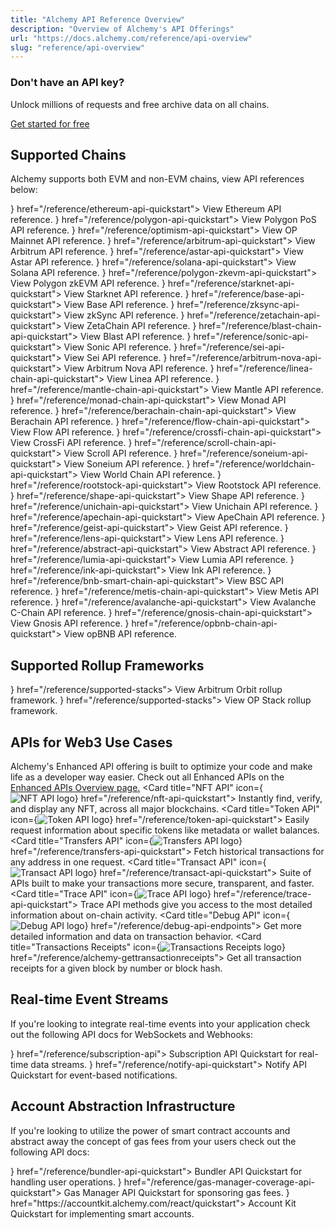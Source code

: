 ```yaml
---
title: "Alchemy API Reference Overview"
description: "Overview of Alchemy's API Offerings"
url: "https://docs.alchemy.com/reference/api-overview"
slug: "reference/api-overview"
---
```


### Don't have an API key?

Unlock millions of requests and free archive data on all chains.

[Get started for free](https://dashboard.alchemy.com/signup/?a=de2e4491ae)

## Supported Chains

Alchemy supports both EVM and non-EVM chains, view API references below:

<CardGroup cols={3}>
  <Card title="Ethereum" icon={<img src="https://static.alchemyapi.io/images/docs/api_icon.svg" alt="Ethereum logo"/>} href="/reference/ethereum-api-quickstart">
    View Ethereum API reference.
  </Card>
  <Card title="Polygon PoS" icon={<img src="https://static.alchemyapi.io/images/docs/api_icon2.svg" alt="Polygon logo"/>} href="/reference/polygon-api-quickstart">
    View Polygon PoS API reference.
  </Card>
  <Card title="OP Mainnet" icon={<img src="https://static.alchemyapi.io/images/docs/api_icon4.svg" alt="Optimism logo"/>} href="/reference/optimism-api-quickstart">
    View OP Mainnet API reference.
  </Card>
  <Card title="Arbitrum" icon={<img src="https://static.alchemyapi.io/images/docs/api_icon3.svg" alt="Arbitrum logo"/>} href="/reference/arbitrum-api-quickstart">
    View Arbitrum API reference.
  </Card>
  <Card title="Astar" icon={<img src="https://static.alchemyapi.io/images/assets/astar-logo.png" alt="Astar logo"/>} href="/reference/astar-api-quickstart">
    View Astar API reference.
  </Card>
  <Card title="Solana" icon={<img src="https://static.alchemyapi.io/images/docs/api_icon5.svg" alt="Solana logo"/>} href="/reference/solana-api-quickstart">
    View Solana API reference.
  </Card>
  <Card title="Polygon zkEVM" icon={<img src="https://user-images.githubusercontent.com/83442423/227805834-81551a59-b841-446f-b0ad-e3affc67aa98.svg" alt="Polygon zkEVM logo"/>} href="/reference/polygon-zkevm-api-quickstart">
    View Polygon zkEVM API reference.
  </Card>
  <Card title="Starknet" icon={<img src="https://s3.us-west-1.amazonaws.com/static.alchemyapi.io/docs-homepage-assets/images/chains/starknet.svg" alt="Starknet logo"/>} href="/reference/starknet-api-quickstart">
    View Starknet API reference.
  </Card>
  <Card title="Base" icon={<img src="https://github.com/alchemyplatform/docs-openapi-specs/assets/83442423/f7c7331e-d19f-4ffd-8172-47edfcb9cfd9" alt="Base logo"/>} href="/reference/base-api-quickstart">
    View Base API reference.
  </Card>
  <Card title="zkSync" icon={<img src="https://github.com/alchemyplatform/docs-openapi-specs/assets/30065159/6990bb3e-c2d2-4086-af31-41d12b4fd741" alt="zkSync logo"/>} href="/reference/zksync-api-quickstart">
    View zkSync API reference.
  </Card>
  <Card title="ZetaChain" icon={<img src="https://static.alchemyapi.io/docs-homepage-assets/images/chains/zetachain.svg" alt="ZetaChain logo"/>} href="/reference/zetachain-api-quickstart">
    View ZetaChain API reference.
  </Card>
  <Card title="Blast" icon={<img src="https://static.alchemyapi.io/docs-homepage-assets/images/chains/blast.svg" alt="Blast logo"/>} href="/reference/blast-chain-api-quickstart">
    View Blast API reference.
  </Card>
  <Card title="Sonic" icon={<img src="https://static.alchemyapi.io/docs-homepage-assets/images/chains/sonic.svg" alt="Sonic logo"/>} href="/reference/sonic-api-quickstart">
    View Sonic API reference.
  </Card>
  <Card title="Sei" icon={<img src="https://cdn.sei.io/assets/Sei_Symbol_Gradient.svg" alt="Sei logo"/>} href="/reference/sei-api-quickstart">
    View Sei API reference.
  </Card>
  <Card title="Arbitrum Nova" icon={<img src="https://static.alchemyapi.io/docs-homepage-assets/images/chains/arb-nova.svg" alt="Arbitrum Nova logo"/>} href="/reference/arbitrum-nova-api-quickstart">
    View Arbitrum Nova API reference.
  </Card>
  <Card title="Linea" icon={<img src="https://static.alchemyapi.io/docs-homepage-assets/images/chains/linea.svg" alt="Linea logo"/>} href="/reference/linea-chain-api-quickstart">
    View Linea API reference.
  </Card>
  <Card title="Mantle" icon={<img src="https://static.alchemyapi.io/docs-homepage-assets/images/chains/mantle.svg" alt="Mantle logo"/>} href="/reference/mantle-chain-api-quickstart">
    View Mantle API reference.
  </Card>
  <Card title="Monad" icon={<img src="https://docs.monad.xyz/img/monad_logo.png" alt="Monad logo"/>} href="/reference/monad-chain-api-quickstart">
    View Monad API reference.
  </Card>
  <Card title="Berachain" icon={<img src="https://static.alchemyapi.io/docs-homepage-assets/images/chains/berachain.svg" alt="Berachain logo"/>} href="/reference/berachain-chain-api-quickstart">
    View Berachain API reference.
  </Card>
  <Card title="Flow" icon={<img src="https://static.alchemyapi.io/docs-homepage-assets/images/chains/flow.svg" alt="Flow logo"/>} href="/reference/flow-chain-api-quickstart">
    View Flow API reference.
  </Card>
  <Card title="CrossFi" icon={<img src="https://static.alchemyapi.io/docs-homepage-assets/images/chains/crossfi.svg" alt="CrossFi logo"/>} href="/reference/crossfi-chain-api-quickstart">
    View CrossFi API reference.
  </Card>
  <Card title="Scroll" icon={<img src="https://static.alchemyapi.io/docs-homepage-assets/images/chains/scroll.svg" alt="Scroll logo"/>} href="/reference/scroll-chain-api-quickstart">
    View Scroll API reference.
  </Card>
  <Card title="Soneium" icon={<img src="https://static.alchemyapi.io/docs-homepage-assets/images/chains/soneium.svg" alt="Soneium logo"/>} href="/reference/soneium-api-quickstart">
    View Soneium API reference.
  </Card>
  <Card title="World Chain" icon={<img src="https://static.alchemyapi.io/docs-homepage-assets/images/chains/worldchain.svg" alt="World Chain logo"/>} href="/reference/worldchain-api-quickstart">
    View World Chain API reference.
  </Card>
  <Card title="Rootstock" icon={<img src="https://static.alchemyapi.io/docs-homepage-assets/images/chains/rootstock.svg" alt="Rootstock logo"/>} href="/reference/rootstock-api-quickstart">
    View Rootstock API reference.
  </Card>
  <Card title="Shape" icon={<img src="https://static.alchemyapi.io/docs-homepage-assets/images/chains/shape.svg" alt="Shape logo"/>} href="/reference/shape-api-quickstart">
    View Shape API reference.
  </Card>
  <Card title="Unichain" icon={<img src="https://static.alchemyapi.io/docs-homepage-assets/images/chains/unichain.svg" alt="Unichain logo"/>} href="/reference/unichain-api-quickstart">
    View Unichain API reference.
  </Card>
  <Card title="ApeChain" icon={<img src="https://static.alchemyapi.io/docs-homepage-assets/images/chains/apechain.svg" alt="ApeChain logo"/>} href="/reference/apechain-api-quickstart">
    View ApeChain API reference.
  </Card>
  <Card title="Geist" icon={<img src="https://static.alchemyapi.io/docs-homepage-assets/images/chains/geist.svg" alt="Geist logo"/>} href="/reference/geist-api-quickstart">
    View Geist API reference.
  </Card>
  <Card title="Lens" icon={<img src="https://static.alchemyapi.io/docs-homepage-assets/images/chains/lens.svg" alt="Lens logo"/>} href="/reference/lens-api-quickstart">
    View Lens API reference.
  </Card>
  <Card title="Abstract" icon={<img src="https://static.alchemyapi.io/docs-homepage-assets/images/chains/abstract.svg" alt="Abstract logo"/>} href="/reference/abstract-api-quickstart">
    View Abstract API reference.
  </Card>
  <Card title="Lumia" icon={<img src="https://static.alchemyapi.io/docs-homepage-assets/images/chains/lumia.svg" alt="Lumia logo"/>} href="/reference/lumia-api-quickstart">
    View Lumia API reference.
  </Card>
  <Card title="Ink" icon={<img src="https://static.alchemyapi.io/docs-homepage-assets/images/chains/ink.svg" alt="Ink logo"/>} href="/reference/ink-api-quickstart">
    View Ink API reference.
  </Card>
  <Card title="BSC" icon={<img src="https://static.alchemyapi.io/docs-homepage-assets/images/chains/bnb-mainnet.svg" alt="BSC logo"/>} href="/reference/bnb-smart-chain-api-quickstart">
    View BSC API reference.
  </Card>
  <Card title="Metis" icon={<img src="https://static.alchemyapi.io/docs-homepage-assets/images/chains/metis.svg" alt="Metis logo"/>} href="/reference/metis-chain-api-quickstart">
    View Metis API reference.
  </Card>
  <Card title="Avalanche C-Chain" icon={<img src="https://static.alchemyapi.io/docs-homepage-assets/images/chains/avalanche.svg" alt="Avalanche logo"/>} href="/reference/avalanche-api-quickstart">
    View Avalanche C-Chain API reference.
  </Card>
  <Card title="Gnosis" icon={<img src="https://static.alchemyapi.io/docs-homepage-assets/images/chains/gnosis.svg" alt="Gnosis logo"/>} href="/reference/gnosis-chain-api-quickstart">
    View Gnosis API reference.
  </Card>
  <Card title="opBNB" icon={<img src="https://static.alchemyapi.io/docs-homepage-assets/images/chains/opbnb.svg" alt="opBNB logo"/>} href="/reference/opbnb-chain-api-quickstart">
    View opBNB API reference.
  </Card>
</CardGroup>

## Supported Rollup Frameworks

<CardGroup cols={2}>
  <Card title="Arbitrum Orbit" icon={<img src="https://static.alchemyapi.io/images/docs/api_icon3.svg" alt="Arbitrum Orbit logo"/>} href="/reference/supported-stacks">
    View Arbitrum Orbit rollup framework.
  </Card>
  <Card title="OP Stack" icon={<img src="https://static.alchemyapi.io/images/docs/api_icon4.svg" alt="OP Stack logo"/>} href="/reference/supported-stacks">
    View OP Stack rollup framework.
  </Card>
</CardGroup>

## APIs for Web3 Use Cases

Alchemy's Enhanced API offering is built to optimize your code and make life as a developer way easier. Check out all Enhanced APIs on the [Enhanced APIs Overview page.](/reference/enhanced-apis-overview)
<CardGroup cols={3}>
  <Card title="NFT API" icon={<img src="https://static.alchemyapi.io/images/docs/right_arow.svg" alt="NFT API logo"/>} href="/reference/nft-api-quickstart">
    Instantly find, verify, and display any NFT, across all major blockchains.
  </Card>
  <Card title="Token API" icon={<img src="https://static.alchemyapi.io/images/docs/right_arow.svg" alt="Token API logo"/>} href="/reference/token-api-quickstart">
    Easily request information about specific tokens like metadata or wallet balances.
  </Card>
  <Card title="Transfers API" icon={<img src="https://static.alchemyapi.io/images/docs/right_arow.svg" alt="Transfers API logo"/>} href="/reference/transfers-api-quickstart">
    Fetch historical transactions for any address in one request.
  </Card>
  <Card title="Transact API" icon={<img src="https://static.alchemyapi.io/images/docs/right_arow.svg" alt="Transact API logo"/>} href="/reference/transact-api-quickstart">
    Suite of APIs built to make your transactions more secure, transparent, and faster.
  </Card>
  <Card title="Trace API" icon={<img src="https://static.alchemyapi.io/images/docs/right_arow.svg" alt="Trace API logo"/>} href="/reference/trace-api-quickstart">
    Trace API methods give you access to the most detailed information about on-chain activity.
  </Card>
  <Card title="Debug API" icon={<img src="https://static.alchemyapi.io/images/docs/right_arow.svg" alt="Debug API logo"/>} href="/reference/debug-api-endpoints">
    Get more detailed information and data on transaction behavior.
  </Card>
  <Card title="Transactions Receipts" icon={<img src="https://static.alchemyapi.io/images/docs/right_arow.svg" alt="Transactions Receipts logo"/>} href="/reference/alchemy-gettransactionreceipts">
    Get all transaction receipts for a given block by number or block hash.
  </Card>
</CardGroup>

## Real-time Event Streams

If you're looking to integrate real-time events into your application check out the following API docs for WebSockets and Webhooks:

<CardGroup cols={2}>
  <Card title="WebSockets" icon={<img src="https://static.alchemyapi.io/images/docs/right_arow.svg" alt="WebSockets logo"/>} href="/reference/subscription-api">
    Subscription API Quickstart for real-time data streams.
  </Card>
  <Card title="Webhooks" icon={<img src="https://static.alchemyapi.io/images/docs/right_arow.svg" alt="Webhooks logo"/>} href="/reference/notify-api-quickstart">
    Notify API Quickstart for event-based notifications.
  </Card>
</CardGroup>

## Account Abstraction Infrastructure

If you're looking to utilize the power of smart contract accounts and abstract away the concept of gas fees from your users check out the following API docs:

<CardGroup cols={3}>
  <Card title="Bundler" icon={<img src="https://static.alchemyapi.io/images/docs/right_arow.svg" alt="Bundler logo"/>} href="/reference/bundler-api-quickstart">
    Bundler API Quickstart for handling user operations.
  </Card>
  <Card title="Gas Manager" icon={<img src="https://static.alchemyapi.io/images/docs/right_arow.svg" alt="Gas Manager logo"/>} href="/reference/gas-manager-coverage-api-quickstart">
    Gas Manager API Quickstart for sponsoring gas fees.
  </Card>
  <Card title="Account Kit" icon={<img src="https://static.alchemyapi.io/images/docs/right_arow.svg" alt="Account Kit logo"/>} href="https://accountkit.alchemy.com/react/quickstart">
    Account Kit Quickstart for implementing smart accounts.
  </Card>
</CardGroup>
